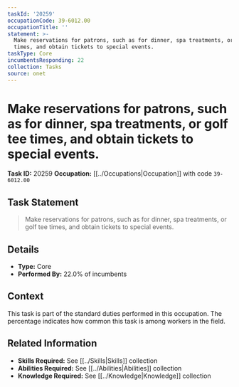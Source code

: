 ```yaml
---
taskId: '20259'
occupationCode: 39-6012.00
occupationTitle: ''
statement: >-
  Make reservations for patrons, such as for dinner, spa treatments, or golf tee
  times, and obtain tickets to special events.
taskType: Core
incumbentsResponding: 22
collection: Tasks
source: onet
---
```

# Make reservations for patrons, such as for dinner, spa treatments, or golf tee times, and obtain tickets to special events.

**Task ID:** 20259
**Occupation:** [[../Occupations|Occupation]] with code `39-6012.00`

## Task Statement

> Make reservations for patrons, such as for dinner, spa treatments, or golf tee times, and obtain tickets to special events.

## Details

- **Type:** Core
- **Performed By:** 22.0% of incumbents

## Context

This task is part of the standard duties performed in this occupation. The percentage indicates how common this task is among workers in the field.

## Related Information

- **Skills Required:** See [[../Skills|Skills]] collection
- **Abilities Required:** See [[../Abilities|Abilities]] collection
- **Knowledge Required:** See [[../Knowledge|Knowledge]] collection
